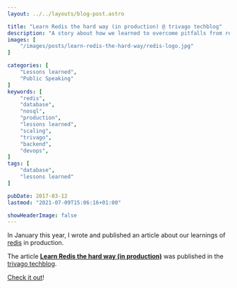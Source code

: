 ```yaml
---
layout: ../../layouts/blog-post.astro

title: "Learn Redis the hard way (in production) @ trivago techblog"
description: "A story about how we learned to overcome pitfalls from redis in production at trivago. Including various lessons learned."
images: [
    "/images/posts/learn-redis-the-hard-way/redis-logo.jpg"
]

categories: [
    "Lessons learned",
    "Public Speaking"
]
keywords: [
    "redis",
    "database",
    "nosql",
    "production",
    "lessons learned",
    "scaling",
    "trivago",
    "backend",
    "devops",
]
tags: [
    "database",
    "lessons learned"
]

pubDate: 2017-03-12
lastmod: "2021-07-09T15:06:16+01:00"

showHeaderImage: false
---
```


<BlogPostImage
    path="/images/posts/learn-redis-the-hard-way/redis-logo.jpg"
    alt="Learn Redis the hard way (in production) - Redis logo"
    title="Learn Redis the hard way (in production) - Redis logo" />

In January this year, I wrote and published an article about our learnings of [redis](https://redis.io/ "Website of the in-memory data structure store redis") in production.

The article **[Learn Redis the hard way (in production)](https://tech.trivago.com/2017/01/25/learn-redis-the-hard-way-in-production/ "Learn Redis the hard way (in production) at trivago techblog")** was published in the [trivago techblog](https://tech.trivago.com/ "Techblog of trivago").

[Check it out](https://tech.trivago.com/2017/01/25/learn-redis-the-hard-way-in-production/ "Learn Redis the hard way (in production) at trivago techblog")!